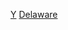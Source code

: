 {{United States topic|prefix=:Category:各年}}
{{Commons category|Delaware by year}}
[[Category:德拉瓦州各時期歷史|Y]]
[[Category:美国各州各年|Delaware]]